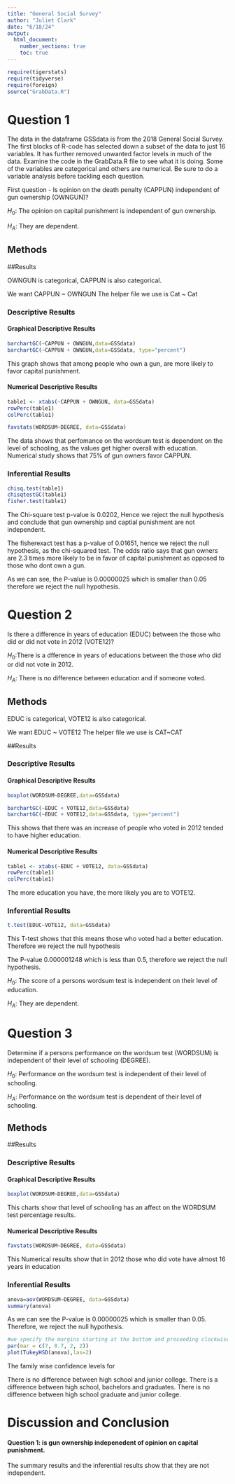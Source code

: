 ```yaml
---
title: "General Social Survey"
author: "Juliet Clark"
date: "6/18/24"
output: 
  html_document:
    number_sections: true
    toc: true
---
```



```r
require(tigerstats)
require(tidyverse)
require(foreign)
source("GrabData.R")
```




#  Question 1

<!--In this section you explain what you are trying to show.  Where did the data come from?  What is the research or other question you are trying to answer?!-->

The data in the dataframe GSSdata is from the 2018 General Social Survey. The first blocks of R-code has selected down a subset of the data to just 16 variables. It has further removed unwanted factor levels in much of the data. Examine the code in the GrabData.R file to see what it is doing. Some of the variables are categorical and others are numerical. Be sure to do a variable analysis before tackling each question.  

First question - Is opinion on the death penalty (CAPPUN) independent of gun ownership (OWNGUN)?

$H_0$: The opinion on capital punishment is independent of gun ownership.

$H_A$: They are dependent.

## Methods

<!--Decide on your methods:  use "variable analysis" or other appropriate descriptors.  Make sure to choose at least one graphical method and at least one numerical method.!-->

##Results

OWNGUN is categorical, CAPPUN is also categorical.

We want CAPPUN ~ OWNGUN
The helper file we use is Cat ~ Cat


<!--Divide this section into two sub-sections:  One for your descriptive  results and one for your inferential results.!-->

### Descriptive Results

#### Graphical Descriptive Results

<!--Graphical results here.  Make sure to show your code.  Provide appropriate labels for axes, giving units if possible, and provide a good title for the graph, too.  Use the graphical results to describe the patterns if any that exist in the data as focused toward the research question!-->

```r
barchartGC(~CAPPUN + OWNGUN,data=GSSdata)
barchartGC(~CAPPUN + OWNGUN,data=GSSdata, type="percent")
```


This graph shows that among people who own a gun, are more likely to favor capital punishment.

#### Numerical Descriptive Results

<!--Numerical results go here. Use the numerical results to describe the patterns if any that exist in the data as focused toward the research question!-->

```r
table1 <- xtabs(~CAPPUN + OWNGUN, data=GSSdata)
rowPerc(table1)
colPerc(table1)
```

```r
favstats(WORDSUM~DEGREE, data=GSSdata)
```
 The data shows that perfomance on the wordsum test is dependent on the level of schooling, as the values get higher overall with education. 
Numerical study shows that 75% of gun owners favor CAPPUN.

### Inferential Results

<!--State hypothesis clearly.  Make sure your discussion of the inferential test covers all the aspects that the test output produces, such as test statistic, p-value etc.  Make a decision about the null hypothesis, explain the assumptions on which the selected test/procedure was based, and why the chosen procedure satisfys the assumptions and is appropriate to answer the research question!-->

```r
chisq.test(table1)
chisqtestGC(table1)
fisher.test(table1)
```
The Chi-square test p-value is 0.0202, Hence we reject the null hypothesis and conclude that gun ownership and captial punishment are not independent. 

The fisherexact test has a p-value of 0.01651, hence we reject the null hypothesis, as the chi-squared test. The odds ratio says that gun owners are 2.3 times more likely to be in favor of capital punishment as opposed to those who dont own a gun.

As we can see, the P-value is 0.00000025 which is smaller than 0.05 therefore we reject the null hypothesis.

#  Question 2

<!--In this section you explain what you are trying to show.  Where did the data come from?  What is the research or other question you are trying to answer?!-->

Is there a difference in years of education (EDUC) between the those who did or did not vote in 2012 (VOTE12)?

$H_0$:There is a dfference in years of educations between the those who did or did not vote in 2012.

$H_A$: There is no difference between education and if someone voted. 

## Methods

<!--Decide on your methods:  use "variable analysis" or other appropriate descriptors.  Make sure to choose at least one graphical method and at least one numerical method.!-->

EDUC is categorical, VOTE12 is also categorical.

We want EDUC ~ VOTE12
The helper file we use is CAT~CAT

##Results

<!--Divide this section into two sub-sections:  One for your descriptive  results and one for your inferential results.!-->

### Descriptive Results

#### Graphical Descriptive Results

```r
boxplot(WORDSUM~DEGREE,data=GSSdata)
```


<!--Graphical results here.  Make sure to show your code.  Provide appropriate labels for axes, giving units if possible, and provide a good title for the graph, too.  Use the graphical results to describe the patterns if any that exist in the data as focused toward the research question!-->

```r
barchartGC(~EDUC + VOTE12,data=GSSdata)
barchartGC(~EDUC + VOTE12,data=GSSdata, type="percent")

```
This shows that there was an increase of people who voted in 2012 tended to have higher education.

#### Numerical Descriptive Results

<!--Numerical results go here. Use the numerical results to describe the patterns if any that exist in the data as focused toward the research question!-->
```r
table1 <- xtabs(~EDUC + VOTE12, data=GSSdata)
rowPerc(table1)
colPerc(table1)
```
The more education you have, the more likely you are to VOTE12.

### Inferential Results

<!--State hypothesis clearly.  Make sure your discussion of the inferential test covers all the aspects that the test output produces, such as test statistic, p-value etc.  Make a decision about the null hypothesis, explain the assumptions on which the selected test/procedure was based, and why the chosen procedure satisfys the assumptions and is appropriate to answer the research question!-->

```r
t.test(EDUC~VOTE12, data=GSSdata)
```
This T-test shows that this means those who voted had a better education. Therefore we reject the null hypothesis

The P-value 0.000001248 which is less than 0.5, therefore we reject the null hypothesis.

$H_0$: The score of a persons wordsum test is independent on their level of education. 

$H_A$: They are dependent.

#  Question 3

<!--In this section you explain what you are trying to show.  Where did the data come from?  What is the research or other question you are trying to answer?!-->

Determine if a persons performance on the wordsum test (WORDSUM) is independent of their level of schooling (DEGREE).

$H_0$: Performance on the wordsum test is independent of their level of schooling.

$H_A$: Performance on the wordsum test is dependent of their level of schooling.

## Methods

<!--Decide on your methods:  use "variable analysis" or other appropriate descriptors.  Make sure to choose at least one graphical method and at least one numerical method.!-->

##Results

<!--Divide this section into two sub-sections:  One for your descriptive  results and one for your inferential results.!-->

### Descriptive Results

#### Graphical Descriptive Results

<!--Graphical results here.  Make sure to show your code.  Provide appropriate labels for axes, giving units if possible, and provide a good title for the graph, too.  Use the graphical results to describe the patterns if any that exist in the data as focused toward the research question!-->
```r
boxplot(WORDSUM~DEGREE,data=GSSdata)
```

This charts show that level of schooling has an affect on the WORDSUM test percentage results. 

#### Numerical Descriptive Results
<!--Numerical results go here. Use the numerical results to describe the patterns if any that exist in the data as focused toward the research question!-->
 
```r
favstats(WORDSUM~DEGREE, data=GSSdata)
```

This Numerical results show that in 2012 those who did vote have almost 16 years in education

### Inferential Results

<!--State hypothesis clearly.  Make sure your discussion of the inferential test covers all the aspects that the test output produces, such as test statistic, p-value etc.  Make a decision about the null hypothesis, explain the assumptions on which the selected test/procedure was based, and why the chosen procedure satisfys the assumptions and is appropriate to answer the research question!-->

```r
anova=aov(WORDSUM~DEGREE, data=GSSdata)
summary(anova)
```
As we can see the P-value is 0.00000025 which is smaller than 0.05. Therefore, we reject the null hypothesis. 

```r
#we specify the margins starting at the bottom and proceeding clockwise-thus 8.7 is the left side margin to hold the names of the factors. 
par(mar = c(7, 8.7, 2, 2))
plot(TukeyHSD(anova),las=2)
```
The family wise confidence levels for 

There is no difference between high school and junior college. There is a difference between high school, bachelors and graduates. There is no difference between high school graduate and junior college. 

    
# Discussion and Conclusion

<!--Discussion and conclusion here.  If you found a relationship be sure to consider whether the relationship occurs because one of the variavbles causes the other, or whether they perhasps are related for some other reason.  Watch the chapter 6 videos from the GeorgeTown videos collection.!-->

#### Question 1: is gun ownership indepenedent of opinion on capital punishment. 

The summary results and the inferential results show that they are not independent.